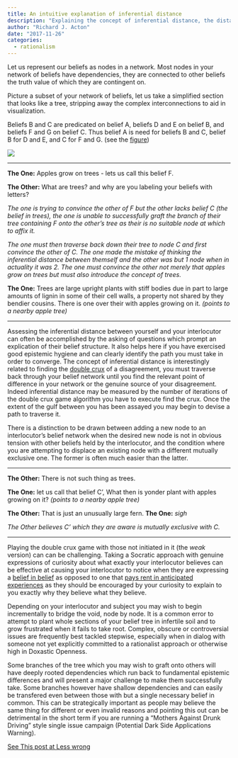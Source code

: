 ```yaml
---
title: An intuitive explanation of inferential distance
description: "Explaining the concept of inferential distance, the distance between different beliefs in units of logical steps"
author: "Richard J. Acton"
date: "2017-11-26"
categories:
  - rationalism
---
```


Let us represent our beliefs as nodes in a network. Most nodes in your network of beliefs have dependencies, they are connected to other beliefs the truth value of which they are contingent on.

Picture a subset of your network of beliefs, let us take a simplified section that looks like a tree, stripping away the complex interconnections to aid in visualization. 

Beliefs B and C are predicated on belief A, beliefs D and E on belief B, and beliefs F and G on belief C. Thus belief A is need for beliefs B and C, belief B for D and E, and C for F and G. (see the [figure](inferencialDistance.png))

![](inferencialDistance.png)

---

**The One:** Apples grow on trees - lets us call this belief F.

**The Other:** What are trees? and why are you labeling your beliefs with letters?

*The one is trying to convince the other of F but the other lacks belief C (the belief in trees), the one is unable to successfully graft the branch of their tree containing F onto the other's tree as their is no suitable node at which to affix it.*

*The one must then traverse back down their tree to node C and first convince the other of C. The one made the mistake of thinking the inferential distance between themself and the other was but 1 node when in actuality it was 2. The one must convince the other not merely that apples grow on trees but must also introduce the concept of trees.*

**The One:** Trees are large upright plants with stiff bodies due in part to large amounts of lignin in some of their cell walls, a property not shared by they bendier cousins. There is one over their with apples growing on it. *(points to a nearby apple tree)*

---

Assessing the inferential distance between yourself and your interlocutor can often be accomplished by the asking of questions which prompt an explication of their belief structure. It also helps here if you have exercised good epistemic hygiene and can clearly identify the path you must take in order to converge. The concept of inferential distance is interestingly related to finding the [double crux](https://www.lesserwrong.com/posts/exa5kmvopeRyfJgCy/double-crux-a-strategy-for-resolving-disagreement) of a disagreement, you must traverse back through your belief network until you find the relevant point of difference in your network or the genuine source of your disagreement. Indeed inferential distance may be measured by the number of iterations of the double crux game algorithm you have to execute find the crux. Once the extent of the gulf between you has been assayed you may begin to devise a path to traverse it.

There is a distinction to be drawn between adding a new node to an interlocutor's belief network when the desired new node is not in obvious tension with other beliefs held by the interlocutor, and the condition where you are attempting to displace an existing node with a different mutually exclusive one. The former is often much easier than the latter.

---

**The Other:** There is not such thing as trees.

**The One:** let us call that belief C', What then is yonder plant with apples growing on it? *(points to a nearby apple tree)*

**The Other:** That is just an unusually large fern.
**The One:** *sigh*

*The Other believes C' which they are aware is mutually exclusive with C.*

---

Playing the double crux game with those not initiated in it (the *weak* version) can can be challenging. Taking a Socratic approach with genuine expressions of curiosity about what exactly your interlocutor believes can be effective at causing your interlocutor to notice when they are expressing a [belief in belief](https://www.lesserwrong.com/posts/CqyJzDZWvGhhFJ7dY/belief-in-belief) as opposed to one that [pays rent in anticipated experiences](https://www.lesserwrong.com/posts/a7n8GdKiAZRX86T5A/making-beliefs-pay-rent-in-anticipated-experiences) as they should be encouraged by your curiosity to explain to you exactly why they believe what they believe. 

Depending on your interlocutor and subject you may wish to begin incrementally to bridge the void, node by node. It is a common error to attempt to plant whole sections of your belief tree in infertile soil and to grow frustrated when it fails to take root. Complex, obscure or controversial issues are frequently best tackled stepwise, especially when in dialog with someone not yet explicitly committed to a rationalist approach or otherwise high in Doxastic Openness. 

Some branches of the tree which you may wish to graft onto others will have deeply rooted dependencies which run back to fundamental epistemic differences and will present a major challenge to make them successfully take. Some branches however have shallow dependencies and can easily be transfered even between those with but a single necessary belief in common. This can be strategically important as people may believe the same thing for different or even invalid reasons and pointing this out can be detrimental in the short term if you are running a "Mothers Against Drunk Driving" style single issue campaign (Potential Dark Side Applications Warning).

[See This post at Less wrong](https://www.lesserwrong.com/posts/DdoDzNT8Y99aEAdvh/an-intuitive-explanation-of-inferential-distance)
